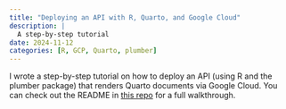 ```yaml
---
title: "Deploying an API with R, Quarto, and Google Cloud"
description: |
  A step-by-step tutorial
date: 2024-11-12
categories: [R, GCP, Quarto, plumber]
---
```


I wrote a step-by-step tutorial on how to deploy an API (using R and the plumber package) that renders Quarto documents via Google Cloud. You can check out the README in [this repo](https://github.com/ekholme/gcp_quarto_api) for a full walkthrough.
